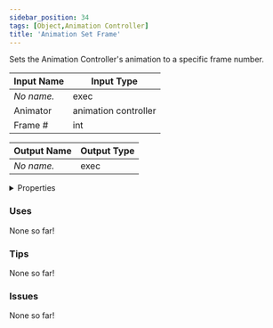 ```yaml
---
sidebar_position: 34
tags: [Object,Animation Controller]
title: 'Animation Set Frame'
---
```


Sets the Animation Controller's animation to a specific frame number.






<EsbSvg />

| Input Name | Input Type |
|-----------|-----------|
| *No name.* | exec |
| Animator | animation controller |
| Frame # | int |

| Output Name | Output Type |
|-----------|-----------|
| *No name.* | exec |


<details>
  <summary>Properties</summary>
  <div>
    <div>
    <table>
      <thead>
        <tr>
          <th>Is beta required?</th>
          <th>❌</th>
        </tr>
        <tr>
          <th>Is this chip a trolling risk?</th>
          <th>❌</th>
        </tr>
        <tr>
          <th>Is this chip a role assignment risk?</th>
          <th>❌</th>
        </tr>
        <tr>
          <th>Chip UUID</th>
          <th>c7ae96f2-1792-40ab-a367-6cc159f27080</th>
        </tr>
      </thead>
    </table>
    </div>
  </div>
</details>

### Uses

None so far!

### Tips

None so far!

### Issues

None so far!